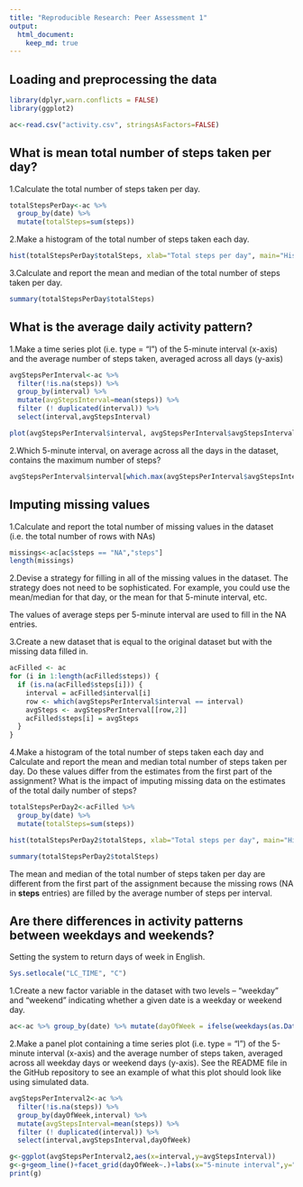 ```yaml
---
title: "Reproducible Research: Peer Assessment 1"
output: 
  html_document:
    keep_md: true
---
```



## Loading and preprocessing the data
```r
library(dplyr,warn.conflicts = FALSE)
library(ggplot2)

ac<-read.csv("activity.csv", stringsAsFactors=FALSE)
```

## What is mean total number of steps taken per day?
1.Calculate the total number of steps taken per day.

```r
totalStepsPerDay<-ac %>%
  group_by(date) %>% 
  mutate(totalSteps=sum(steps))
```

2.Make a histogram of the total number of steps taken each day.

```r
hist(totalStepsPerDay$totalSteps, xlab="Total steps per day", main="Histogram of the total steps per day")
```

3.Calculate and report the mean and median of the total number of steps taken per day.

```r
summary(totalStepsPerDay$totalSteps)
```

## What is the average daily activity pattern?
1.Make a time series plot (i.e. type = "l") of the 5-minute interval (x-axis) and the average number of steps taken, averaged across all days (y-axis)

```r
avgStepsPerInterval<-ac %>% 
  filter(!is.na(steps)) %>%
  group_by(interval) %>%
  mutate(avgStepsInterval=mean(steps)) %>%
  filter (! duplicated(interval)) %>%
  select(interval,avgStepsInterval)

plot(avgStepsPerInterval$interval, avgStepsPerInterval$avgStepsInterval,type="l", xlab="5-minute interval", ylab="average number of steps per day")
```

2.Which 5-minute interval, on average across all the days in the dataset, contains the maximum number of steps?

```r
avgStepsPerInterval$interval[which.max(avgStepsPerInterval$avgStepsInterval)]
```


## Imputing missing values
1.Calculate and report the total number of missing values in the dataset (i.e. the total number of rows with NAs)

```r
missings<-ac[ac$steps == "NA","steps"]
length(missings)
```

2.Devise a strategy for filling in all of the missing values in the dataset. The strategy does not need to be sophisticated. For example, you could use the mean/median for that day, or the mean for that 5-minute interval, etc.

The values of average steps per 5-minute interval are used to fill in the NA entries.

3.Create a new dataset that is equal to the original dataset but with the missing data filled in.

```r
acFilled <- ac
for (i in 1:length(acFilled$steps)) {
  if (is.na(acFilled$steps[i])) {
    interval = acFilled$interval[i]
    row <- which(avgStepsPerInterval$interval == interval)
    avgSteps <- avgStepsPerInterval[[row,2]]
    acFilled$steps[i] = avgSteps
  }
}
```

4.Make a histogram of the total number of steps taken each day and Calculate and report the mean and median total number of steps taken per day. Do these values differ from the estimates from the first part of the assignment? What is the impact of imputing missing data on the estimates of the total daily number of steps?

```r
totalStepsPerDay2<-acFilled %>%
  group_by(date) %>% 
  mutate(totalSteps=sum(steps))

hist(totalStepsPerDay2$totalSteps, xlab="Total steps per day", main="Histogram of the total number of steps per day")

summary(totalStepsPerDay2$totalSteps)
```

The mean and median of the total number of steps taken per day are different from the first part of the assignment because the missing rows (NA in **steps** entries) are filled by the average number of steps per interval.

## Are there differences in activity patterns between weekdays and weekends?

Setting the system to return days of week in English.

```r
Sys.setlocale("LC_TIME", "C")
```

1.Create a new factor variable in the dataset with two levels – “weekday” and “weekend” indicating whether a given date is a weekday or weekend day.

```r
ac<-ac %>% group_by(date) %>% mutate(dayOfWeek = ifelse(weekdays(as.Date(date, "%Y-%m-%d")) %in% c("Saturday","Sunday"), "weekend", "weekday"))
```

2.Make a panel plot containing a time series plot (i.e. type = "l") of the 5-minute interval (x-axis) and the average number of steps taken, averaged across all weekday days or weekend days (y-axis). See the README file in the GitHub repository to see an example of what this plot should look like using simulated data.

```r
avgStepsPerInterval2<-ac %>% 
  filter(!is.na(steps)) %>%
  group_by(dayOfWeek,interval) %>%
  mutate(avgStepsInterval=mean(steps)) %>%
  filter (! duplicated(interval)) %>%
  select(interval,avgStepsInterval,dayOfWeek)

g<-ggplot(avgStepsPerInterval2,aes(x=interval,y=avgStepsInterval))
g<-g+geom_line()+facet_grid(dayOfWeek~.)+labs(x="5-minute interval",y="average number of steps per day")
print(g)
```
